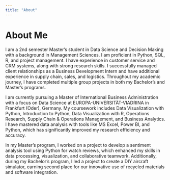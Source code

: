 ---
title: "About"
---

# About Me

I am a 2nd semester Master's student in Data Science and Decision Making with a background in Management Sciences. I am proficient in Python, SQL, R, and project management. I have experience in customer service and CRM systems, along with strong research skills. I successfully managed client relationships as a Business Development Intern and have additional experience in supply chain, sales, and logistics. Throughout my academic journey, I have completed multiple group projects in both my Bachelor's and Master's programs.

I am currently pursuing a Master of International Business Administration with a focus on Data Science at EUROPA-UNIVERSITÄT-VIADRINA in Frankfurt (Oder), Germany. My coursework includes Data Visualization with Python, Introduction to Python, Data Visualization with R, Operations Research, Supply Chain & Operations Management, and Business Analytics. I have mastered data analysis with tools like MS Excel, Power BI, and Python, which has significantly improved my research efficiency and accuracy.

In my Master's program, I worked on a project to develop a sentiment analysis tool using Python for watch reviews, which enhanced my skills in data processing, visualization, and collaborative teamwork. Additionally, during my Bachelor's program, I led a project to create a DIY aircraft simulator, earning second place for our innovative use of recycled materials and software integration.
